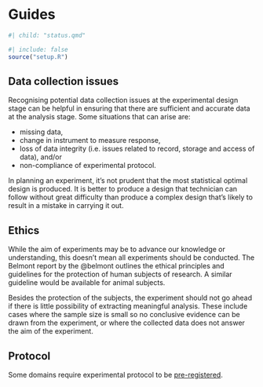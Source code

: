 # Guides {#sec-guides}

```r
#| child: "status.qmd"
```
```r
#| include: false
source("setup.R")
```

## Data collection issues

Recognising potential data collection issues at the experimental design stage can be helpful in ensuring that there are sufficient and accurate data at the analysis stage. Some situations that can arise are:

- missing data, 
- change in instrument to measure response, 
- loss of data integrity (i.e. issues related to record, storage and access of data), and/or 
- non-compliance of experimental protocol.

In planning an experiment, it's not prudent that the most statistical optimal design is produced. It is better to produce a design that technician can follow without great difficulty than produce a complex design that's likely to result in a mistake in carrying it out.


## Ethics

While the aim of experiments may be to advance our knowledge or understanding, this doesn't mean all experiments should be conducted. The Belmont report by the @belmont outlines the ethical principles and guidelines for the protection of human subjects of research. A similar guideline would be available for animal subjects. 

Besides the protection of the subjects, the experiment should not go ahead if there is little possibility of extracting meaningful analysis. These include cases where the sample size is small so no conclusive evidence can be drawn from the experiment, or where the collected data does not answer the aim of the experiment. 


## Protocol

Some domains require experimental protocol to be [pre-registered](https://www.cos.io/initiatives/prereg).


